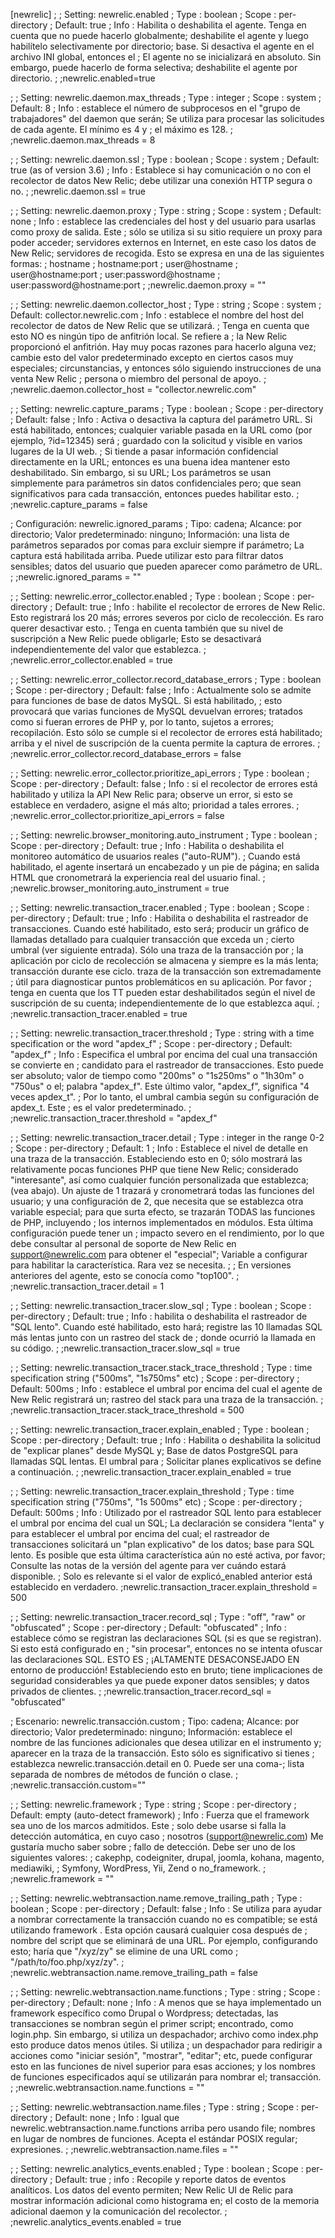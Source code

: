 \[newrelic] ; ; Setting: newrelic.enabled ; Type : boolean ; Scope : per-directory ; Default: true ; Info : Habilita o deshabilita el agente. Tenga en cuenta que no puede hacerlo globalmente; deshabilite el agente y luego habilítelo selectivamente por directorio; base. Si desactiva el agente en el archivo INI global, entonces el ; El agente no se inicializará en absoluto. Sin embargo, puede hacerlo de forma selectiva; deshabilite el agente por directorio. ; ;newrelic.enabled=true

; ; Setting: newrelic.daemon.max_threads ; Type : integer ; Scope : system ; Default: 8 ; Info : establece el número de subprocesos en el "grupo de trabajadores" del daemon que serán; Se utiliza para procesar las solicitudes de cada agente. El mínimo es 4 y ; el máximo es 128. ; ;newrelic.daemon.max_threads = 8

; ; Setting: newrelic.daemon.ssl ; Type : boolean ; Scope : system ; Default: true (as of version 3.6) ; Info : Establece si hay comunicación o no con el recolector de datos New Relic; debe utilizar una conexión HTTP segura o no. ; ;newrelic.daemon.ssl = true

; ; Setting: newrelic.daemon.proxy ; Type : string ; Scope : system ; Default: none ; Info : establece las credenciales del host y del usuario para usarlas como proxy de salida. Este ; sólo se utiliza si su sitio requiere un proxy para poder acceder; servidores externos en Internet, en este caso los datos de New Relic; servidores de recogida. Esto se expresa en una de las siguientes formas: ; hostname ; hostname:port ; user@hostname ; user@hostname:port ; user:password@hostname ; user:password@hostname:port ; ;newrelic.daemon.proxy = ""

; ; Setting: newrelic.daemon.collector_host ; Type : string ; Scope : system ; Default: collector.newrelic.com ; Info : establece el nombre del host del recolector de datos de New Relic que se utilizará. ; Tenga en cuenta que esto NO es ningún tipo de anfitrión local. Se refiere a ; la New Relic proporcionó el anfitrión. Hay muy pocas razones para hacerlo alguna vez; cambie esto del valor predeterminado excepto en ciertos casos muy especiales; circunstancias, y entonces sólo siguiendo instrucciones de una venta New Relic ; persona o miembro del personal de apoyo. ; ;newrelic.daemon.collector_host = "collector.newrelic.com"

; ; Setting: newrelic.capture_params ; Type : boolean ; Scope : per-directory ; Default: false ; Info : Activa o desactiva la captura del parámetro URL. Si está habilitado, entonces; cualquier variable pasada en la URL como (por ejemplo, ?id=12345) será ; guardado con la solicitud y visible en varios lugares de la UI web. ; Si tiende a pasar información confidencial directamente en la URL; entonces es una buena idea mantener esto deshabilitado. Sin embargo, si su URL; Los parámetros se usan simplemente para parámetros sin datos confidenciales pero; que sean significativos para cada transacción, entonces puedes habilitar esto. ; ;newrelic.capture_params = false

; Configuración: newrelic.ignored_params ; Tipo: cadena; Alcance: por directorio; Valor predeterminado: ninguno; Información: una lista de parámetros separados por comas para excluir siempre if parámetro; La captura está habilitada arriba. Puede utilizar esto para filtrar datos sensibles; datos del usuario que pueden aparecer como parámetro de URL. ; ;newrelic.ignored_params = ""

; ; Setting: newrelic.error_collector.enabled ; Type : boolean ; Scope : per-directory ; Default: true ; Info : habilite el recolector de errores de New Relic. Esto registrará los 20 más; errores severos por ciclo de recolección. Es raro querer desactivar esto. ; Tenga en cuenta también que su nivel de suscripción a New Relic puede obligarle; Esto se desactivará independientemente del valor que establezca. ; ;newrelic.error_collector.enabled = true

; ; Setting: newrelic.error_collector.record_database_errors ; Type : boolean ; Scope : per-directory ; Default: false ; Info : Actualmente solo se admite para funciones de base de datos MySQL. Si está habilitado, ; esto provocará que varias funciones de MySQL devuelvan errores; tratados como si fueran errores de PHP y, por lo tanto, sujetos a errores; recopilación. Esto sólo se cumple si el recolector de errores está habilitado; arriba y el nivel de suscripción de la cuenta permite la captura de errores. ; ;newrelic.error_collector.record_database_errors = false

; ; Setting: newrelic.error_collector.prioritize_api_errors ; Type : boolean ; Scope : per-directory ; Default: false ; Info : si el recolector de errores está habilitado y utiliza la API New Relic para; observe un error, si esto se establece en verdadero, asigne el más alto; prioridad a tales errores. ; ;newrelic.error_collector.prioritize_api_errors = false

; ; Setting: newrelic.browser_monitoring.auto_instrument ; Type : boolean ; Scope : per-directory ; Default: true ; Info : Habilita o deshabilita el monitoreo automático de usuarios reales ("auto-RUM"). ; Cuando está habilitado, el agente insertará un encabezado y un pie de página; en salida HTML que cronometrará la experiencia real del usuario final. ; ;newrelic.browser_monitoring.auto_instrument = true

; ; Setting: newrelic.transaction_tracer.enabled ; Type : boolean ; Scope : per-directory ; Default: true ; Info : Habilita o deshabilita el rastreador de transacciones. Cuando esté habilitado, esto será; producir un gráfico de llamadas detallado para cualquier transacción que exceda un ; cierto umbral (ver siguiente entrada). Sólo una traza de la transacción por ; la aplicación por ciclo de recolección se almacena y siempre es la más lenta; transacción durante ese ciclo. traza de la transacción son extremadamente ; útil para diagnosticar puntos problemáticos en su aplicación. Por favor ; tenga en cuenta que los TT pueden estar deshabilitados según el nivel de suscripción de su cuenta; independientemente de lo que establezca aquí. ; ;newrelic.transaction_tracer.enabled = true

; ; Setting: newrelic.transaction_tracer.threshold ; Type : string with a time specification or the word "apdex_f" ; Scope : per-directory ; Default: "apdex_f" ; Info : Especifica el umbral por encima del cual una transacción se convierte en ; candidato para el rastreador de transacciones. Esto puede ser absoluto; valor de tiempo como "200ms" o "1s250ms" o "1h30m" o "750us" o el; palabra "apdex_f". Este último valor, "apdex_f", significa "4 veces apdex_t". ; Por lo tanto, el umbral cambia según su configuración de apdex_t. Este ; es el valor predeterminado. ; ;newrelic.transaction_tracer.threshold = "apdex_f"

; ; Setting: newrelic.transaction_tracer.detail ; Type : integer in the range 0-2 ; Scope : per-directory ; Default: 1 ; Info : Establece el nivel de detalle en una traza de la transacción. Estableciendo esto en 0; sólo mostrará las relativamente pocas funciones PHP que tiene New Relic; considerado "interesante", así como cualquier función personalizada que establezca; (vea abajo). Un ajuste de 1 trazará y cronometrará todas las funciones del usuario; y una configuración de 2, que necesita que se establezca otra variable especial; para que surta efecto, se trazarán TODAS las funciones de PHP, incluyendo ; los internos implementados en módulos. Esta última configuración puede tener un ; impacto severo en el rendimiento, por lo que debe consultar al personal de soporte de New Relic en [support@newrelic.com](mailto:support@newrelic.com) para obtener el "especial"; Variable a configurar para habilitar la característica. Rara vez se necesita. ; ; En versiones anteriores del agente, esto se conocía como "top100". ; ;newrelic.transaction_tracer.detail = 1

; ; Setting: newrelic.transaction_tracer.slow_sql ; Type : boolean ; Scope : per-directory ; Default: true ; Info : habilita o deshabilita el rastreador de "SQL lento". Cuando esté habilitado, esto hará; registre las 10 llamadas SQL más lentas junto con un rastreo del stack de ; donde ocurrió la llamada en su código. ; ;newrelic.transaction_tracer.slow_sql = true

; ; Setting: newrelic.transaction_tracer.stack_trace_threshold ; Type : time specification string ("500ms", "1s750ms" etc) ; Scope : per-directory ; Default: 500ms ; Info : establece el umbral por encima del cual el agente de New Relic registrará un; rastreo del stack para una traza de la transacción. ; ;newrelic.transaction_tracer.stack_trace_threshold = 500

; ; Setting: newrelic.transaction_tracer.explain_enabled ; Type : boolean ; Scope : per-directory ; Default: true ; Info : Habilita o deshabilita la solicitud de "explicar planes" desde MySQL y; Base de datos PostgreSQL para llamadas SQL lentas. El umbral para ; Solicitar planes explicativos se define a continuación. ; ;newrelic.transaction_tracer.explain_enabled = true

; ; Setting: newrelic.transaction_tracer.explain_threshold ; Type : time specification string ("750ms", "1s 500ms" etc) ; Scope : per-directory ; Default: 500ms ; Info : Utilizado por el rastreador SQL lento para establecer el umbral por encima del cual un SQL; La declaración se considera "lenta" y para establecer el umbral por encima del cual; el rastreador de transacciones solicitará un "plan explicativo" de los datos; base para SQL lento. Es posible que esta última característica aún no esté activa, por favor; Consulte las notas de la versión del agente para ver cuándo estará disponible. ; Solo es relevante si el valor de explicó_enabled anterior está establecido en verdadero. ;newrelic.transaction_tracer.explain_threshold = 500

; ; Setting: newrelic.transaction_tracer.record_sql ; Type : "off", "raw" or "obfuscated" ; Scope : per-directory ; Default: "obfuscated" ; Info : establece cómo se registran las declaraciones SQL (si es que se registran). Si esto está configurado en ; "sin procesar", entonces no se intenta ofuscar las declaraciones SQL. ESTO ES ; ¡ALTAMENTE DESACONSEJADO EN entorno de producción! Estableciendo esto en bruto; tiene implicaciones de seguridad considerables ya que puede exponer datos sensibles; y datos privados de clientes. ; ;newrelic.transaction_tracer.record_sql = "obfuscated"

; Escenario: newrelic.transacción.custom ; Tipo: cadena; Alcance: por directorio; Valor predeterminado: ninguno; Información: establece el nombre de las funciones adicionales que desea utilizar en el instrumento y; aparecer en la traza de la transacción. Esto sólo es significativo si tienes ; establezca newrelic.transacción.detail en 0. Puede ser una coma-; lista separada de nombres de métodos de función o clase. ; ;newrelic.transacción.custom=""

; ; Setting: newrelic.framework ; Type : string ; Scope : per-directory ; Default: empty (auto-detect framework) ; Info : Fuerza que el framework sea uno de los marcos admitidos. Este ; solo debe usarse si falla la detección automática, en cuyo caso ; nosotros ([support@newrelic.com](mailto:support@newrelic.com)) Me gustaría mucho saber sobre ; fallo de detección. Debe ser uno de los siguientes valores: ; cakephp, codeigniter, drupal, joomla, kohana, magento, mediawiki, ; Symfony, WordPress, Yii, Zend o no_framework. ; ;newrelic.framework = ""

; ; Setting: newrelic.webtransaction.name.remove_trailing_path ; Type : boolean ; Scope : per-directory ; Default: false ; Info : Se utiliza para ayudar a nombrar correctamente la transacción cuando no es compatible; se está utilizando framework . Esta opción causará cualquier cosa después de ; nombre del script que se eliminará de una URL. Por ejemplo, configurando esto; haría que "/xyz/zy" se elimine de una URL como ; "/path/to/foo.php/xyz/zy". ; ;newrelic.webtransaction.name.remove_trailing_path = false

; ; Setting: newrelic.webtransaction.name.functions ; Type : string ; Scope : per-directory ; Default: none ; Info : A menos que se haya implementado un framework específico como Drupal o Wordpress; detectadas, las transacciones se nombran según el primer script; encontrado, como login.php. Sin embargo, si utiliza un despachador; archivo como index.php esto produce datos menos útiles. Si utiliza ; un despachador para redirigir a acciones como "iniciar sesión", "mostrar", "editar"; etc, puede configurar esto en las funciones de nivel superior para esas acciones; y los nombres de funciones especificados aquí se utilizarán para nombrar el; transacción. ; ;newrelic.webtransaction.name.functions = ""

; ; Setting: newrelic.webtransaction.name.files ; Type : string ; Scope : per-directory ; Default: none ; Info : Igual que newrelic.webtransaction.name.functions arriba pero usando file; nombres en lugar de nombres de funciones. Acepta el estándar POSIX regular; expresiones. ; ;newrelic.webtransaction.name.files = ""

; ; Setting: newrelic.analytics_events.enabled ; Type : boolean ; Scope : per-directory ; Default: true ; info : Recopile y reporte datos de eventos analíticos. Los datos del evento permiten; New Relic UI de Relic para mostrar información adicional como histograma en; el costo de la memoria adicional daemon y la comunicación del recolector. ;  
;newrelic.analytics_events.enabled = true